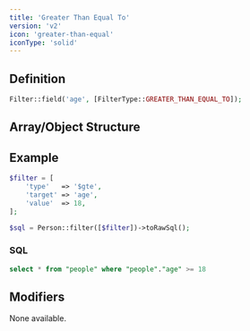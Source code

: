 ```yaml
---
title: 'Greater Than Equal To'
version: 'v2'
icon: 'greater-than-equal'
iconType: 'solid'
---
```


## Definition
```php
Filter::field('age', [FilterType::GREATER_THAN_EQUAL_TO]);
```

## Array/Object Structure


<TypeParameterField type="$gte" />


<TargetParameterField />

<ParamField body="value" type="string|int|float" required>
</ParamField>

## Example

```php
$filter = [
    'type'   => '$gte',
    'target' => 'age',
    'value'  => 18,
];
```

```php
$sql = Person::filter([$filter])->toRawSql();
```

### SQL

```sql
select * from "people" where "people"."age" >= 18
```

## Modifiers

None available.